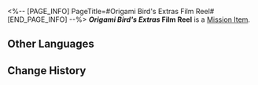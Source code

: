 <%-- [PAGE_INFO]
PageTitle=#Origami Bird's Extras Film Reel#
[END_PAGE_INFO] --%>
{{Item Infobox
|title       = ''Origami Bird's Extras'' Film Reel
|id          = 140486
|image       = Item Origami Bird's Extras Film Reel.png{{subst:void|<!--$UPLOAD:<<SpriteOutput/ItemFigures/140486.png>-<Item Origami Bird's Extras Film Reel.png>-<Item Icons>>-->}}
|type        = Mission Item
|invCategory = Missions
|rarity      = 3
|effect      = 
|description = Contains the extra content of the animated film series ''Clockie: Dreamjoy Memoir'', telling the story of Dreamville's builder, Origami Bird.
}}
{{Description|''Tweet, make this small town bigger and more beautiful, tweet!''}}
'''''Origami Bird's Extras'' Film Reel''' is a [[Mission Item]].

==Other Languages==
{{Other Languages
|en   = ''Origami Bird's Extras'' Film Reel
|zhs  = 《折纸小鸟外传》胶卷
|zht  = 《摺紙小鳥外傳》膠捲
|ja   = 『折り紙の小鳥外伝』のフィルム
|ko   = ≪종이새 외전≫ 필름
|es   = Cinta de «Historia derivada de los pajaritos de papel»
|fr   = Bobine de la ''série dérivée sur Oiseau en origami''
|ru   = Плёнка «Спин-оффа птиц-оригами»
|th   = ม้วนฟิล์ม "ภาคเสริมของนกกระดาษ"
|vi   = Cuộn Phim "Ngoại Truyện Chim Giấy"
|de   = Filmrolle von „Spin-off: Origamivogel“
|id   = Rol Film "Cerita Sampingan Burung Origami"
|pt   = Rolo de Filme das "Histórias Secundárias do Pássaro de Origami"
}}

==Change History==
{{Change History|2.2}}